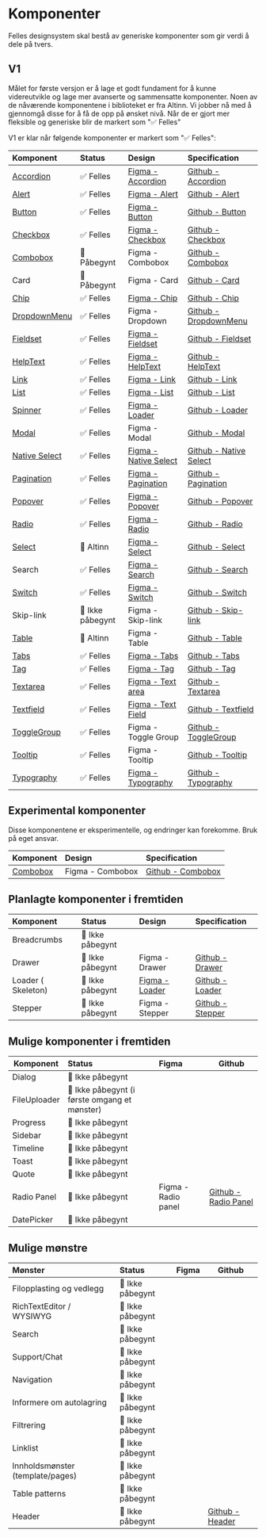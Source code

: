
<Meta title='Oversikt' />

# Komponenter

Felles designsystem skal bestå av generiske komponenter som gir verdi å dele på tvers.

## V1

Målet for første versjon er å lage et godt fundament for å kunne videreutvikle og lage mer avanserte og sammensatte komponenter.
Noen av de nåværende komponentene i biblioteket er fra Altinn. Vi jobber nå med å gjennomgå disse for å få de opp på ønsket nivå. Når de er gjort mer fleksible og generiske blir de markert som "✅ Felles"

V1 er klar når følgende komponenter er markert som "✅ Felles":

| Komponent                                         | Status           | Design                                                                                                                                                        | Specification                                                               |
| :------------------------------------------------ | :--------------- | :------------------------------------------------------------------------------------------------------------------------------------------------------------ | :-------------------------------------------------------------------------- |
| [Accordion](/docs/felles-accordion--docs)         | ✅ Felles        | [Figma - Accordion](https://www.figma.com/file/vpM9dqqQPHqU6ogfKp5tlr/Felles-komponenter?node-id=13134%3A99489&t=q8n4mcOmllKbfppi-1)                          | [Github - Accordion](https://github.com/digdir/designsystem/issues/75)      |
| [Alert](/docs/felles-alert--docs)                 | ✅ Felles        | [Figma - Alert](https://www.figma.com/file/vpM9dqqQPHqU6ogfKp5tlr/Felles-komponenter?node-id=6801%3A29775&t=q8n4mcOmllKbfppi-1)                               | [Github - Alert](https://github.com/digdir/designsystem/issues/78)          |
| [Button](/docs/felles-button--docs)               | ✅ Felles        | [Figma - Button](https://www.figma.com/file/vpM9dqqQPHqU6ogfKp5tlr/Felles-komponenter?type=design&node-id=16157%3A48501&mode=design&t=qezsXvNE3xBWJlKj-1)     | [Github - Button](https://github.com/digdir/designsystem/issues/315)        |
| [Checkbox](/docs/felles-checkbox--docs)           | ✅ Felles        | [Figma - Checkbox](https://www.figma.com/file/vpM9dqqQPHqU6ogfKp5tlr/Felles-komponenter?node-id=6632%3A21157&t=q8n4mcOmllKbfppi-1)                            | [Github - Checkbox](https://github.com/digdir/designsystem/issues/316)      |
| [Combobox](/docs/experimental-combobox--docs)     | 🚧 Påbegynt      | Figma - Combobox                                                                                                                                              | [Github - Combobox](https://github.com/digdir/designsystem/issues/525)      |
| Card                                              | 🚧 Påbegynt      | Figma - Card                                                                                                                                                  | [Github - Card](https://github.com/digdir/designsystem/issues/317)          |
| [Chip](/docs/felles-chip--docs)                   | ✅ Felles        | [Figma - Chip](https://www.figma.com/file/vpM9dqqQPHqU6ogfKp5tlr/Felles-komponenter?node-id=7882%3A46679&t=q8n4mcOmllKbfppi-1)                                | [Github - Chip](https://github.com/digdir/designsystem/issues/49)           |
| [DropdownMenu](/docs/felles-dropdownmenu--docs)   | ✅ Felles        | Figma - Dropdown                                                                                                                                              | [Github - DropdownMenu](https://github.com/digdir/designsystem/issues/219)  |
| [Fieldset](/docs/felles-fieldset--docs)           | ✅ Felles        | [Figma - Fieldset](https://www.figma.com/file/vpM9dqqQPHqU6ogfKp5tlr/Felles-komponenter?type=design&node-id=16120%3A49532&mode=design&t=qezsXvNE3xBWJlKj-1)   | [Github - Fieldset](https://github.com/digdir/designsystem/issues/318)      |
| [HelpText](/docs/felles-helptext--docs)           | ✅ Felles        | [Figma - HelpText](https://www.figma.com/file/vpM9dqqQPHqU6ogfKp5tlr/Felles-komponenter?node-id=10351%3A59384&t=7Q2N4sUdQGhFZrPh-1)                           | [Github - HelpText](https://github.com/digdir/designsystem/issues/29)       |
| [Link](/docs/felles-link--docs)                   | ✅ Felles        | [Figma - Link](https://www.figma.com/file/vpM9dqqQPHqU6ogfKp5tlr/Felles-komponenter?type=design&node-id=12585%3A103505&mode=design&t=qezsXvNE3xBWJlKj-1)      | [Github - Link](https://github.com/digdir/designsystem/issues/62)           |
| [List](/docs/felles-list--docs)                   | ✅ Felles        | [Figma - List](https://www.figma.com/file/vpM9dqqQPHqU6ogfKp5tlr/Felles-komponenter?type=design&node-id=20798-21778&mode=design&t=BWjVN6OURqEAB6vK-0)         | [Github - List](https://github.com/digdir/designsystem/issues/80)           |
| [Spinner](/docs/felles-spinner--docs)             | ✅ Felles        | [Figma - Loader](https://www.figma.com/file/vpM9dqqQPHqU6ogfKp5tlr/Felles-komponenter?node-id=9104%3A49626&t=7Q2N4sUdQGhFZrPh-1)                              | [Github - Loader](https://github.com/digdir/designsystem/issues/81)         |
| [Modal](/docs/felles-modal--docs)                 | ✅ Felles        | Figma - Modal                                                                                                                                                 | [Github - Modal](https://github.com/digdir/designsystem/issues/82)          |
| [Native Select](/docs/felles-nativeselect--docs)  | ✅ Felles        | [Figma - Native Select](https://www.figma.com/file/vpM9dqqQPHqU6ogfKp5tlr/Felles-komponenter?node-id=7538%3A45657&t=7Q2N4sUdQGhFZrPh-1)                       | [Github - Native Select](https://github.com/digdir/designsystem/issues/482) |
| [Pagination](/docs/felles-pagination--docs)       | ✅ Felles        | [Figma - Pagination](https://www.figma.com/file/vpM9dqqQPHqU6ogfKp5tlr/Felles-komponenter?type=design&node-id=16577%3A54916&mode=design&t=qezsXvNE3xBWJlKj-1) | [Github - Pagination](https://github.com/digdir/designsystem/issues/83)     |
| [Popover](/docs/felles-popover--docs)             | ✅ Felles        | [Figma - Popover](https://www.figma.com/file/vpM9dqqQPHqU6ogfKp5tlr/Felles-komponenter?type=design&node-id=10702%3A68901&t=Rlfq5UyNZBL69dFr-1)                | [Github - Popover](https://github.com/digdir/designsystem/issues/60)        |
| [Radio](/docs/felles-radio--docs)                 | ✅ Felles        | [Figma - Radio](https://www.figma.com/file/vpM9dqqQPHqU6ogfKp5tlr/Felles-komponenter?type=design&node-id=16241%3A53787&mode=design&t=qezsXvNE3xBWJlKj-1)      | [Github - Radio](https://github.com/digdir/designsystem/issues/86)          |
| [Select](/docs/altinn-select-flervalgsmeny--docs) | 🔵 Altinn        | [Figma - Select](https://www.figma.com/file/vpM9dqqQPHqU6ogfKp5tlr/Felles-komponenter?node-id=7538%3A45657&t=7Q2N4sUdQGhFZrPh-1)                              | [Github - Select](https://github.com/digdir/designsystem/issues/320)        |
| Search                                            | ✅ Felles        | [Figma - Search ](https://www.figma.com/file/vpM9dqqQPHqU6ogfKp5tlr/Felles-komponenter?type=design&node-id=20351-9566&mode=design)                            | [Github - Search](https://github.com/digdir/designsystem/issues/88)         |
| [Switch](/docs/felles-switch--docs)               | ✅ Felles        | [Figma - Switch](https://www.figma.com/file/vpM9dqqQPHqU6ogfKp5tlr/Felles-komponenter?type=design&node-id=17755-6024&mode=design&t=ztPUyfbDSQjlpEzv-0)        | [Github - Switch](https://github.com/digdir/designsystem/issues/89)         |
| Skip-link                                         | 🚸 Ikke påbegynt | Figma - Skip-link                                                                                                                                             | [Github - Skip-link](https://github.com/digdir/designsystem/issues/1052)    |
| [Table](/docs/altinn-table--docs)                 | 🔵 Altinn        | Figma - Table                                                                                                                                                 | [Github - Table](https://github.com/digdir/designsystem/issues/90)          |
| [Tabs](/docs/felles-tabs--docs)                   | ✅ Felles        | [Figma - Tabs](https://www.figma.com/file/vpM9dqqQPHqU6ogfKp5tlr/Felles-komponenter?type=design&node-id=9551%3A54208&t=Rlfq5UyNZBL69dFr-1)                    | [Github - Tabs](https://github.com/digdir/designsystem/issues/91)           |
| [Tag](/docs/felles-tag--docs)                     | ✅ Felles        | [Figma - Tag](https://www.figma.com/file/vpM9dqqQPHqU6ogfKp5tlr/Felles-komponenter?node-id=10185%3A59053&t=7Q2N4sUdQGhFZrPh-1)                                | [Github - Tag](https://github.com/digdir/designsystem/issues/322)           |
| [Textarea](/docs/felles-textarea--docs)           | ✅ Felles        | [Figma - Text area](https://www.figma.com/file/vpM9dqqQPHqU6ogfKp5tlr/Felles-komponenter?node-id=6632%3A21873&t=7Q2N4sUdQGhFZrPh-1)                           | [Github - Textarea](https://github.com/digdir/designsystem/issues/323)      |
| [Textfield](/docs/felles-textfield--docs)         | ✅ Felles        | [Figma - Text Field](https://www.figma.com/file/vpM9dqqQPHqU6ogfKp5tlr/Felles-komponenter?node-id=6632%3A22228&t=7Q2N4sUdQGhFZrPh-1)                          | [Github - Textfield](https://github.com/digdir/designsystem/issues/92)      |
| [ToggleGroup](/docs/felles-togglegroup--docs)     | ✅ Felles        | Figma - Toggle Group                                                                                                                                          | [Github - ToggleGroup](https://github.com/digdir/designsystem/issues/304)   |
| [Tooltip](/docs/felles-tooltip--docs)             | ✅ Felles        | Figma - Tooltip                                                                                                                                               | [Github - Tooltip](https://github.com/digdir/designsystem/issues/93)        |
| [Typography](/docs/felles-typography--docs)       | ✅ Felles        | [Figma - Typography](https://www.figma.com/file/vpM9dqqQPHqU6ogfKp5tlr/Felles-komponenter?node-id=9219%3A49405&t=7Q2N4sUdQGhFZrPh-1)                          | [Github - Typography](https://github.com/digdir/designsystem/issues/324)    |

## Experimental komponenter

Disse komponentene er eksperimentelle, og endringer kan forekomme. Bruk på eget ansvar.

| Komponent                                     | Design           | Specification                                                          |
| :-------------------------------------------- | :--------------- | :--------------------------------------------------------------------- |
| [Combobox](/docs/experimental-combobox--docs) | Figma - Combobox | [Github - Combobox](https://github.com/digdir/designsystem/issues/525) |

## Planlagte komponenter i fremtiden

| Komponent          | Status           | Design                                                                                                                           | Specification                                                         |
| :----------------- | :--------------- | :------------------------------------------------------------------------------------------------------------------------------- | :-------------------------------------------------------------------- |
| Breadcrumbs        | 🚸 Ikke påbegynt |                                                                                                                                  |                                                                       |
| Drawer             | 🚸 Ikke påbegynt | Figma - Drawer                                                                                                                   | [Github - Drawer](https://github.com/digdir/designsystem/issues/221)  |
| Loader ( Skeleton) | 🚸 Ikke påbegynt | [Figma - Loader](https://www.figma.com/file/vpM9dqqQPHqU6ogfKp5tlr/Felles-komponenter?node-id=9104%3A49626&t=7Q2N4sUdQGhFZrPh-1) | [Github - Loader](https://github.com/digdir/designsystem/issues/81)   |
| Stepper            | 🚸 Ikke påbegynt | Figma - Stepper                                                                                                                  | [Github - Stepper](https://github.com/digdir/designsystem/issues/321) |

## Mulige komponenter i fremtiden

| Komponent    | Status                                        | Figma               | Github                                                                    |
| ------------ | :-------------------------------------------- | :------------------ | ------------------------------------------------------------------------- |
| Dialog       | 🚸 Ikke påbegynt                              |                     |                                                                           |
| FileUploader | 🚸 Ikke påbegynt (i første omgang et mønster) |                     |                                                                           |
| Progress     | 🚸 Ikke påbegynt                              |                     |                                                                           |
| Sidebar      | 🚸 Ikke påbegynt                              |                     |                                                                           |
| Timeline     | 🚸 Ikke påbegynt                              |                     |                                                                           |
| Toast        | 🚸 Ikke påbegynt                              |                     |                                                                           |
| Quote        | 🚸 Ikke påbegynt                              |                     |                                                                           |
| Radio Panel  | 🚸 Ikke påbegynt                              | Figma - Radio panel | [Github - Radio Panel](https://github.com/digdir/designsystem/issues/526) |
| DatePicker   | 🚸 Ikke påbegynt                              |                     |                                                                           |

## Mulige mønstre

| Mønster                          | Status           | Figma | Github                                                               |
| :------------------------------- | :--------------- | :---- | -------------------------------------------------------------------- |
| Filopplasting og vedlegg         | 🚸 Ikke påbegynt |       |                                                                      |
| RichTextEditor / WYSIWYG         | 🚸 Ikke påbegynt |       |                                                                      |
| Search                           | 🚸 Ikke påbegynt |       |                                                                      |
| Support/Chat                     | 🚸 Ikke påbegynt |       |                                                                      |
| Navigation                       | 🚸 Ikke påbegynt |       |                                                                      |
| Informere om autolagring         | 🚸 Ikke påbegynt |       |                                                                      |
| Filtrering                       | 🚸 Ikke påbegynt |       |                                                                      |
| Linklist                         | 🚸 Ikke påbegynt |       |                                                                      |
| Innholdsmønster (template/pages) | 🚸 Ikke påbegynt |       |                                                                      |
| Table patterns                   | 🚸 Ikke påbegynt |       |                                                                      |
| Header                           | 🚸 Ikke påbegynt |       | [Github - Header](https://github.com/digdir/designsystem/issues/216) |
